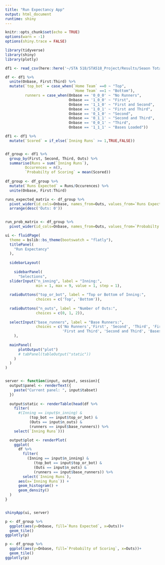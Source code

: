 ```yaml
---
title: "Run Expectancy App"
output: html_document
runtime: shiny
---
```


```r
knitr::opts_chunk$set(echo = TRUE)
options(warn = -1)
options(shiny.trace = FALSE)
```

```r
library(tidyverse)
library(shiny)
library(plotly)
```

```r
df1 <- read_csv(here::here('~/STA 518/STA518_Project/Results/Seaon Total Innings.csv'))
```

```r
df <- df1 %>% 
  unite(Onbase, First:Third) %>% 
  mutate(`top_bot` = case_when(`Home Team` ==0 ~ "Top",
                               `Home Team` ==1 ~ "Bottom"),
         runners = case_when(Onbase == '0_0_0' ~ "No Runners",
                             Onbase == '1_0_0' ~ "First",
                             Onbase == '1_1_0' ~ "First and Second",
                             Onbase == '1_0_1' ~ "First and Third",
                             Onbase == '0_1_0' ~ "Second",
                             Onbase == '0_1_1' ~ "Second and Third",
                             Onbase == '0_0_1' ~ "Third",
                             Onbase == '1_1_1' ~ "Bases Loaded"))

```

```r
df1 <- df1 %>% 
  mutate(`Scored` = if_else(`Inning Runs` >= 1,TRUE,FALSE))


df_group <- df1 %>% 
  group_by(First, Second, Third, Outs) %>% 
  summarise(Runs = sum(`Inning Runs`),
         Occurences = n(),
         `Probabilty of Scoring` = mean(Scored))
    
df_group <- df_group %>%  
  mutate(`Runs Expected` = Runs/Occurences) %>% 
  unite(Onbase, First:Third) 

runs_expected_matrix <- df_group %>% 
  pivot_wider(id_cols=Onbase, names_from=Outs, values_from=`Runs Expected`, names_prefix='Outs: ', names_sep=' ') %>% 
  arrange(desc('Outs: 0'))
  

run_prob_matrix <- df_group %>% 
  pivot_wider(id_cols=Onbase, names_from=Outs, values_from=`Probabilty of Scoring`, names_prefix='Outs: ', names_sep=' ')

```


```r
ui <- fluidPage(
  theme = bslib::bs_theme(bootswatch = "flatly"),
  titlePanel(
    "Run Expectancy"
  ),
  
  sidebarLayout(
    
    sidebarPanel(
      "Selections",
  sliderInput("n_inning", label = "Inning:",
              min = 1, max = 9, value = 1, step = 1),
  
  radioButtons("top_or_bot", label = "Top or Bottom of Inning:",
              choices = c('Top', 'Bottom')),
  
  radioButtons("n_outs", label = "Number of Outs:",
              choices = c(0, 1, 2)),
  
  selectInput("base_runners", label = "Base Runners:",
              choices = c('No Runners','First', 'Second', 'Third', 'First and Second',
                          'First and Third', 'Second and Third', 'Bases Loaded'), selected = "No Runners")
    ),
  
  mainPanel(
      plotOutput("plot")
      # tabPanel(tableOutput("static"))
    )
  )
)


server <- function(input, output, session){
  output$panel <- renderText({
    paste("Current panel: ", input$tabset)
  })
  
  output$static <- renderTable(head(df %>% 
    filter(
      #(Inning == input$n_inning) &
           (top_bot == input$top_or_bot) &
           (Outs == input$n_outs) &
           (runners == input$base_runners)) %>%
    select(`Inning Runs`)))

  output$plot <- renderPlot(
    ggplot(
      df %>% 
        filter(
          (Inning == input$n_inning) &
             (top_bot == input$top_or_bot) &
             (Outs == input$n_outs) &
             (runners == input$base_runners)) %>%
        select(`Inning Runs`),
      aes(x=`Inning Runs`)) +
      geom_histogram() +
      geom_density()
  )
}



```

```r
shinyApp(ui, server)
```


```r
p <- df_group %>% 
  ggplot(aes(y=Onbase, fill=`Runs Expected`, x=Outs))+
  geom_tile()
ggplotly(p)

```


```r
p <- df_group %>% 
  ggplot(aes(y=Onbase, fill=`Probabilty of Scoring`, x=Outs))+
  geom_tile()
ggplotly(p)
```




